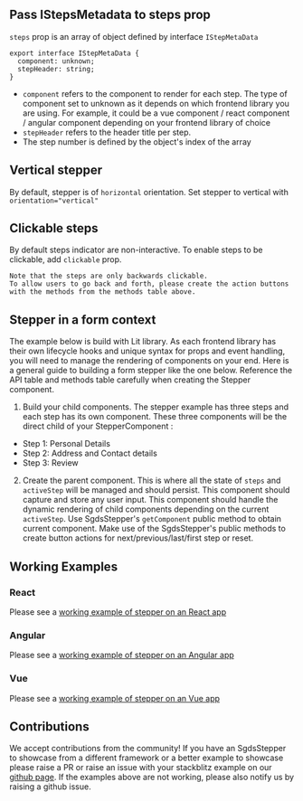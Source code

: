 ## Pass IStepsMetadata to steps prop 

`steps` prop is an array of object defined by interface `IStepMetaData`

```tsx
export interface IStepMetaData {
  component: unknown;
  stepHeader: string;
}
```

- `component` refers to the component to render for each step. The type of component set to unknown as it depends on which frontend library you are using. 
For example, it could be a vue component / react component / angular component depending on your frontend library of choice
- `stepHeader` refers to the header title per step.
- The step number is defined by the object's index of the array

## Vertical stepper

By default, stepper is of `horizontal` orientation. Set stepper to vertical with `orientation="vertical"`

<Canvas of={StepperStories.Orientation}>
  <Story of={StepperStories.Orientation} />
</Canvas>

## Clickable steps

By default steps indicator are non-interactive. To enable steps to be clickable, add `clickable` prop. 

    Note that the steps are only backwards clickable. 
    To allow users to go back and forth, please create the action buttons with the methods from the methods table above.


<Canvas of={StepperStories.Clickable}>
  <Story of={StepperStories.Clickable} />
</Canvas>

## Stepper in a form context

The example below is build with Lit library. As each frontend library has their own lifecycle hooks and unique syntax for props and event handling, 
you will need to manage the rendering of components on your end. Here is a general guide to building a form stepper like the one below. 
Reference the API table and methods table carefully when creating the Stepper component.

1. Build your child components. The stepper example has three steps and each step has its own component.
  These three components will be the direct child of your StepperComponent : 

  - Step 1: Personal Details 
  - Step 2: Address and Contact details 
  - Step 3: Review  

2. Create the parent component. This is where all the state of `steps` and `activeStep` will be managed and should persist. 
  This component should capture and store any user input. This component should handle the dynamic rendering of child components depending on the current `activeStep`.
  Use SgdsStepper's  `getComponent` public method to obtain current component.
  Make use of the SgdsStepper's public methods to create button actions for next/previous/last/first step or reset. 


<Canvas of={StepperStories.StepperExample}>
  <Story of={StepperStories.StepperExample} />
</Canvas>

## Working Examples

### React 

Please see a <a target="_blank" href="https://stackblitz.com/github/clukhei/sgds-wc-react-stepper?file=src%2FApp.tsx">working example of stepper on an React app</a>

### Angular

Please see a <a target="_blank" href="https://stackblitz.com/github/clukhei/angular-stepper">working example of stepper on an Angular app</a>

### Vue 

Please see a <a target="_blank" href="https://stackblitz.com/github/tonghauhive/sgds-vue-stepper?file=src%2Fcomponents%2FStepper.vue">working example of stepper on an Vue app</a>


## Contributions

We accept contributions from the community! 
If you have an SgdsStepper to showcase from a different framework or a better example to showcase
please raise a PR or raise an issue with your stackblitz example on our <a href="https://github.com/GovTechSG/sgds-web-component" target="_blank">github page</a>.
If the examples above are not working, please also  notify us by raising a github issue. 